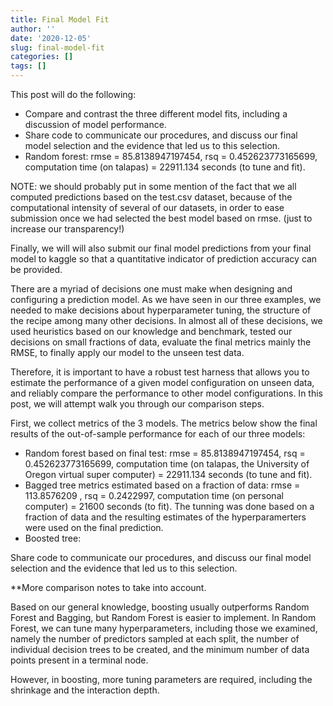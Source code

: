 ```yaml
---
title: Final Model Fit
author: ''
date: '2020-12-05'
slug: final-model-fit
categories: []
tags: []
---
```


This post will do the following:

- Compare and contrast the three different model fits, including a discussion of model performance. 
- Share code to communicate our procedures, and discuss our final model selection and the evidence that led us to this selection.
- Random forest: rmse = 85.8138947197454, rsq = 0.452623773165699, computation time (on talapas) = 22911.134 seconds (to tune and fit).

NOTE: we should probably put in some mention of the fact that we all computed predictions based on the test.csv dataset, because of the computational intensity of several of our datasets, in order to ease submission once we had selected the best model based on rmse. (just to increase our transparency!)

Finally, we will will also submit our final model predictions from your final model to kaggle so that a quantitative indicator of prediction accuracy can be provided.



There are a myriad of decisions one must make when designing and configuring a prediction model. As we have seen in our three examples, we needed to make decisions about hyperparameter tuning, the structure of the recipe among many other decisions. In almost all of these decisions, we used heuristics based on our knowledge and benchmark, tested our decisions on small fractions of data, evaluate the final metrics mainly the RMSE, to finally apply our model to the unseen test data.  

Therefore, it is important to have a robust test harness that allows you to estimate the performance of a given model configuration on unseen data, and reliably compare the performance to other model configurations. In this post, we will attempt walk you through our comparison steps. 

First, we collect metrics of the 3 models. The metrics below show the final results of the out-of-sample performance for each of our three models:


* Random forest based on final test: rmse = 85.8138947197454, rsq = 0.452623773165699, computation time (on talapas, the University of Oregon virtual super computer) = 22911.134 seconds (to tune and fit).
* Bagged tree metrics estimated based on a fraction of data: rmse = 113.8576209 , rsq = 0.2422997, computation time (on personal computer) = 21600 seconds (to fit). The tunning was done based on a fraction of data and the resulting estimates of the hyperparamerters were used on the final prediction. 
* Boosted tree: 

Share code to communicate our procedures, and discuss our final model selection and the evidence that led us to this selection.


**More comparison notes to take into account. 

Based on our general knowledge, boosting usually outperforms Random Forest and Bagging, but Random Forest is easier to implement. In Random Forest, we can tune many hyperparameters, including those we examined, namely the number of predictors sampled at each split, the number of individual decision trees to be created, and the minimum number of data points present in a terminal node. 

However, in boosting, more tuning parameters are required, including the shrinkage and the interaction depth.




